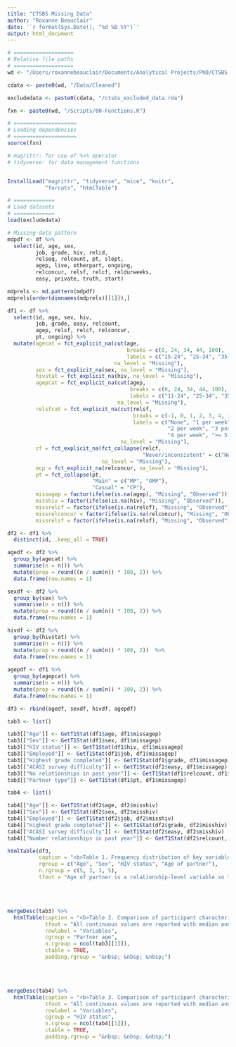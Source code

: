 ```yaml
---
title: "CTSBS Missing Data"
author: "Roxanne Beauclair"
date: '`r format(Sys.Date(), "%d %B %Y")`'
output: html_document
---
```



```r
# ===================
# Relative file paths
# ===================
wd <- "/Users/roxannebeauclair/Documents/Analytical Projects/PhD/CTSBS Age Mixing/Analysis"

cdata <- paste0(wd, "/Data/Cleaned")

excludedata <- paste0(cdata, "/ctsbs_excluded_data.rda")

fxn <- paste0(wd, "/Scripts/00-Functions.R")

# ====================
# Loading dependencies
# ====================
source(fxn)

# magrittr: for use of %>% operator
# tidyverse: for data management functions


InstallLoad("magrittr", "tidyverse", "mice", "knitr",
            "forcats", "htmlTable")

# =============
# Load datasets
# =============
load(excludedata)

```

```r

# Missing data pattern
mdpdf <- df %>%
  select(id, age, sex,  
         job, grade, hiv, relid, 
         relseq, relcount, pt, slept, 
         agep, live, otherpart, ongoing, 
         relconcur, relsf, relcf, reldurweeks,
         easy, private, truth, start) 

mdprels <- md.pattern(mdpdf)
mdprels[order(dimnames(mdprels)[[1]]),]


```

```r

df1 <- df %>%
  select(id, age, sex, hiv,
         job, grade, easy, relcount,
         agep, relsf, relcf, relconcur,
         pt, ongoing) %>%
  mutate(agecat = fct_explicit_na(cut(age,
                                      breaks = c(0, 24, 34, 44, 100),
                                      labels = c("15-24", "25-34", "35-44", "45-70")),
                                  na_level = "Missing"),
         sex = fct_explicit_na(sex, na_level = "Missing"),
         hivstat = fct_explicit_na(hiv, na_level = "Missing"),
         agepcat = fct_explicit_na(cut(agep,
                                       breaks = c(0, 24, 34, 44, 100),
                                       labels = c("11-24", "25-34", "35-44", "45-95")),
                                   na_level = "Missing"),
         relsfcat = fct_explicit_na(cut(relsf,
                                        breaks = c(-1, 0, 1, 2, 3, 4, 17),
                                        labels = c("None", "1 per week", 
                                                   "2 per week", "3 per week", 
                                                   "4 per week", ">= 5 per week")),
                                    na_level = "Missing"),
         cf = fct_explicit_na(fct_collapse(relcf,
                                           "Never/inconsistent" = c("Never", "Inconsistent")),
                              na_level = "Missing"),
         mcp = fct_explicit_na(relconcur, na_level = "Missing"),
         pt = fct_collapse(pt,
                           "Main" = c("MP", "OMP"),
                           "Casual" = "CP"),
         missagep = factor(ifelse(is.na(agep), "Missing", "Observed")),
         misshiv = factor(ifelse(is.na(hiv), "Missing", "Observed")),
         missrelcf = factor(ifelse(is.na(relcf), "Missing", "Observed")),
         missrelconcur = factor(ifelse(is.na(relconcur), "Missing", "Observed")),
         missrelsf = factor(ifelse(is.na(relsf), "Missing", "Observed")))

df2 <- df1 %>%
  distinct(id, .keep_all = TRUE)

agedf <- df2 %>%
  group_by(agecat) %>%
  summarise(n = n()) %>%
  mutate(prop = round((n / sum(n)) * 100, 2)) %>%
  data.frame(row.names = 1)

sexdf <- df2 %>%
  group_by(sex) %>%
  summarise(n = n()) %>%
  mutate(prop = round((n / sum(n)) * 100, 2)) %>%
  data.frame(row.names = 1)

hivdf <- df2 %>%
  group_by(hivstat) %>%
  summarise(n = n()) %>%
  mutate(prop = round((n / sum(n)) * 100, 2))  %>%
  data.frame(row.names = 1)
  
agepdf <- df1 %>%
  group_by(agepcat) %>%
  summarise(n = n()) %>%
  mutate(prop = round((n / sum(n)) * 100, 2)) %>%
  data.frame(row.names = 1)

df3 <- rbind(agedf, sexdf, hivdf, agepdf)

```

```r
tab3 <- list()

tab3[["Age"]] <- GetT1Stat(df1$age, df1$missagep)
tab3[["Sex"]] <- GetT1Stat(df1$sex, df1$missagep)
tab3[["HIV status"]] <- GetT1Stat(df1$hiv, df1$missagep)
tab3[["Employed"]] <- GetT1Stat(df1$job, df1$missagep)
tab3[["Highest grade completed"]] <- GetT1Stat(df1$grade, df1$missagep)
tab3[["ACASI survey difficulty"]] <- GetT1Stat(df1$easy, df1$missagep)
tab3[["No relationships in past year"]] <- GetT1Stat(df1$relcount, df1$missagep)
tab3[["Partner type"]] <- GetT1Stat(df1$pt, df1$missagep)

tab4 <- list()

tab4[["Age"]] <- GetT1Stat(df2$age, df2$misshiv)
tab4[["Sex"]] <- GetT1Stat(df2$sex, df2$misshiv)
tab4[["Employed"]] <- GetT1Stat(df2$job, df2$misshiv)
tab4[["Highest grade completed"]] <- GetT1Stat(df2$grade, df2$misshiv)
tab4[["ACASI survey difficulty"]] <- GetT1Stat(df2$easy, df2$misshiv)
tab4[["Number relationships in past year"]] <- GetT1Stat(df2$relcount, df2$misshiv)


```



```r

htmlTable(df3,
          caption = "<b>Table 1. Frequency distribution of key variables in the analysis<b/>",
          rgroup = c("Age", "Sex", "HIV status", "Age of partner"),
          n.rgroup = c(5, 3, 3, 5),
          tfoot = "Age of partner is a relationship-level variable so the total sample is 870")
```

<br>
<br>

```r
mergeDesc(tab3) %>%
  htmlTable(caption = "<b>Table 2. Comparison of participant characteristics for relationships with missing partner ages versus non-missing ages<b/>",
            tfoot = "All continuous values are reported with median and inter-quartile range, Med (IQR), while categories are reported in percentages, n (%).",
            rowlabel = "Variables",
            cgroup = "Partner age",
            n.cgroup = ncol(tab3[[1]]),
            ctable = TRUE,
            padding.rgroup = "&nbsp; &nbsp; &nbsp;")


```

<br>
<br>

```r
mergeDesc(tab4) %>%
  htmlTable(caption = "<b>Table 3. Comparison of participant characteristics for those with missing HIV status versus non-missing statuses<b/>",
            tfoot = "All continuous values are reported with median and inter-quartile range, Med (IQR), while categories are reported in percentages, n (%).",
            rowlabel = "Variables",
            cgroup = "HIV status",
            n.cgroup = ncol(tab4[[1]]),
            ctable = TRUE,
            padding.rgroup = "&nbsp; &nbsp; &nbsp;")
```

<br>
<br>
